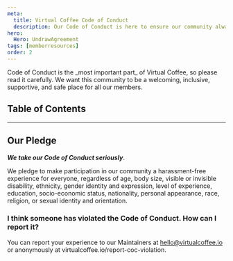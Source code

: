 ```yaml
---
meta:
  title: Virtual Coffee Code of Conduct
  description: Our Code of Conduct is here to ensure our community always be a welcoming, inclusive, supportive, and safe place for all our members.
hero:
  Hero: UndrawAgreement
tags: [memberresources]
order: 2
---
```



<TextContainer background="light" showBackToTopLink={false}>

<LeadText>

<Link to="/code-of-conduct">Code of Conduct</Link> is the _most important part_ of
Virtual Coffee, so please read it carefully. We want this community to be a welcoming,
inclusive, supportive, and safe place for all our members.

</LeadText>

</TextContainer>

## Table of Contents

<TextContainer>

---

## Our Pledge

<LeadText>

**_We take our <Link to="/code-of-conduct">Code of Conduct</Link> seriously_**.

</LeadText>

We pledge to make participation in our community a harassment-free experience for everyone, regardless of age, body size, visible or invisible disability, ethnicity, gender identity and expression, level of experience, education, socio-economic status, nationality, personal appearance, race, religion, or sexual identity and orientation.

</TextContainer>

<TextContainer>

### I think someone has violated the Code of Conduct. How can I report it?

You can report your experience to our Maintainers at hello@virtualcoffee.io or anonymously at <Link to="/report-coc-violation">virtualcoffee.io/report-coc-violation</Link>.

</TextContainer>
